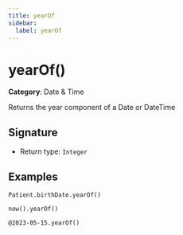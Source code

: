 ```yaml
---
title: yearOf
sidebar:
  label: yearOf
---
```


# yearOf()

**Category**: Date & Time

Returns the year component of a Date or DateTime

## Signature

- Return type: `Integer`

## Examples

```fhirpath
Patient.birthDate.yearOf()
```

```fhirpath
now().yearOf()
```

```fhirpath
@2023-05-15.yearOf()
```

